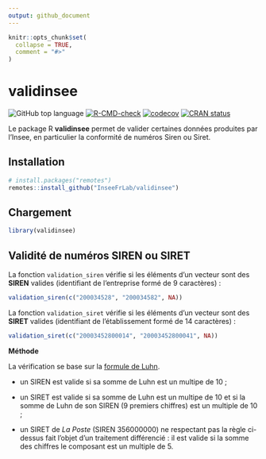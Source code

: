 ```yaml
---
output: github_document
---
```


<!-- README.md is generated from README.Rmd. Please edit that file -->

```r
knitr::opts_chunk$set(
  collapse = TRUE,
  comment = "#>"
)
```

# validinsee

<!-- badges: start -->
![GitHub top language](https://img.shields.io/github/languages/top/InseeFrLab/validinsee)
[![R-CMD-check](https://github.com/InseeFrLab/validinsee/actions/workflows/R-CMD-check.yaml/badge.svg)](https://github.com/InseeFrLab/validinsee/actions/workflows/R-CMD-check.yaml)
[![codecov](https://codecov.io/gh/InseeFrLab/validinsee/branch/main/graph/badge.svg)](https://codecov.io/gh/InseeFrLab/validinsee)
[![CRAN status](https://www.r-pkg.org/badges/version/validinsee)](https://cran.r-project.org/package=validinsee)
<!-- badges: end -->

Le package R **validinsee** permet de valider certaines données produites par
l'Insee, en particulier la conformité de numéros Siren ou Siret.

## Installation

``` r
# install.packages("remotes")
remotes::install_github("InseeFrLab/validinsee")
```

## Chargement

```r
library(validinsee)
```

## Validité de numéros SIREN ou SIRET

La fonction `validation_siren` vérifie si les éléments d'un vecteur sont des
**SIREN** valides (identifiant de l'entreprise formé de 9 caractères) :

```r
validation_siren(c("200034528", "200034582", NA))
```

La fonction `validation_siret` vérifie si les éléments d'un vecteur sont des
**SIRET** valides (identifiant de l'établissement formé de 14 caractères) :

```r
validation_siret(c("20003452800014", "20003452800041", NA))
```

**Méthode**

La vérification se base sur la
[formule de Luhn](https://fr.wikipedia.org/wiki/Formule_de_Luhn).

- un SIREN est valide si sa somme de Luhn est un multipe de 10 ;

- un SIRET est valide si sa somme de Luhn est un multipe de 10 et si la somme de
  Luhn de son SIREN (9 premiers chiffres) est un multiple de 10 ;

- un SIRET de _La Poste_ (SIREN 356000000) ne respectant pas la règle ci-dessus
  fait l'objet d'un traitement différencié : il est valide si la somme des
  chiffres le composant est un multiple de 5.
